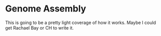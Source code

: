 # Genome Assembly

This is going to be a pretty light coverage of how it works.  Maybe I could get Rachael
Bay or CH to write it.

